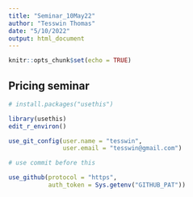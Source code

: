 ```yaml
---
title: "Seminar_10May22"
author: "Tesswin Thomas"
date: "5/10/2022"
output: html_document
---
```


```r
knitr::opts_chunk$set(echo = TRUE)
```

## Pricing seminar 

```r

# install.packages("usethis")

library(usethis)
edit_r_environ()

use_git_config(user.name = "tesswin", 
               user.email = "tesswin@gmail.com")

# use commit before this 

use_github(protocol = "https", 
           auth_token = Sys.getenv("GITHUB_PAT"))

```